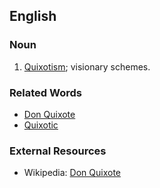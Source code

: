 ==English==
===Noun===
#[[Quixotism]]; visionary schemes.

===Related Words===
*[[Don Quixote]]
*[[Quixotic]]

===External Resources===
*Wikipedia: [[w:Don Quixote|Don Quixote]]